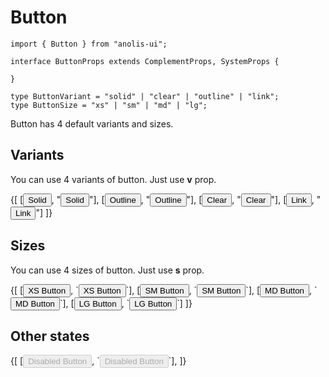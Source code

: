 
# Button

```tsx
import { Button } from "anolis-ui";

interface ButtonProps extends ComplementProps, SystemProps {

}

type ButtonVariant = "solid" | "clear" | "outline" | "link";
type ButtonSize = "xs" | "sm" | "md" | "lg";
```

Button has 4 default variants and sizes.

## Variants

You can use 4 variants of button. Just use **v** prop.

<ComponentDisplay>
  {[
    [<Button>Solid</Button>, "<Button>Solid</Button>"],
    [<Button v="outline">Outline</Button>, "<Button v=\"outline\">Outline</Button>"],
    [<Button v="clear">Clear</Button>, "<Button v=\"clear\">Clear</Button>"],
    [<Button v="link">Link</Button>, "<Button v=\"link\">Link</Button>"]
  ]}
</ComponentDisplay>

## Sizes

You can use 4 sizes of button. Just use **s** prop.

<ComponentDisplay>
  {[
    [<Button s="xs">XS Button</Button>, `<Button s="xs">XS Button</Button>`],
    [<Button s="sm">SM Button</Button>, `<Button s="sm">SM Button</Button>`],
    [<Button s="md">MD Button</Button>, `<Button s="md">MD Button</Button>`],
    [<Button s="lg">LG Button</Button>, `<Button s="lg">LG Button</Button>`]
  ]}
</ComponentDisplay>

## Other states

<ComponentDisplay>
  {[
    [<Button disabled>Disabled Button</Button>, `<Button disabled>Disabled Button</Button>`],
  ]}
</ComponentDisplay>
